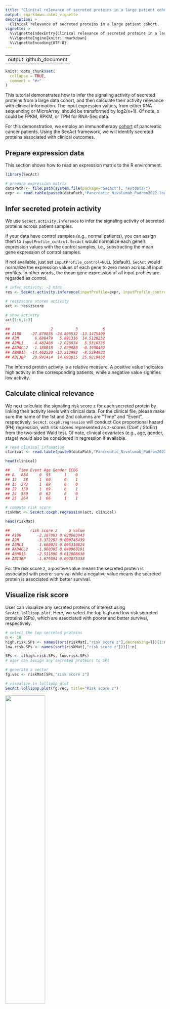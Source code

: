 ```yaml
---
title: "Clinical relevance of secreted proteins in a large patient cohort"
output: rmarkdown::html_vignette
description: >
  Clinical relevance of secreted proteins in a large patient cohort.
vignette: >
  %\VignetteIndexEntry{Clinical relevance of secreted proteins in a large patient cohort}
  %\VignetteEngine{knitr::rmarkdown}
  %\VignetteEncoding{UTF-8}
---
```

---
output: github_document
---


```r
knitr::opts_chunk$set(
  collapse = TRUE,
  comment = "#>"
)
```

This tutorial demonstrates how to infer the signaling activity of secreted proteins from a large data cohort, and then calculate their activity relevance with clinical information. The input expression values, from either RNA sequencing or MicroArray, should be transformed by log2(x+1). Of note, x could be FPKM, RPKM, or TPM for RNA-Seq data.

For this demonstration, we employ an immunotherapy <a href="https://github.com/ParkerICI/prince-trial-data" target="_blank">cohort</a> of pancreatic cancer patients. Using the SecAct framework, we will identify secreted proteins associated with clinical outcomes.

## Prepare expression data

This section shows how to read an expression matrix to the R environment. 

``` r
library(SecAct)

# prepare expression matrix
dataPath <- file.path(system.file(package="SecAct"), "extdata/")
expr <- read.table(paste0(dataPath,"Pancreatic_Nivolumab_Padron2022.logTPM.gz"), check.names=F)

```

## Infer secreted protein activity

We use `SecAct.activity.inference` to infer the signaling activity of secreted proteins across patient samples. 

If your data have control samples (e.g., normal patients), you can assign them to `inputProfile_control`. `SecAct` would normalize each gene's expression values with the control samples, i.e., substracting the mean gene expression of control samples.

If not available, just set `inputProfile_control=NULL` (default). `SecAct` would normalize the expression values of each gene to zero mean across all input profiles. In other words, the mean gene expression of all input profiles are regarded as control.

``` r
# infer activity; ~2 mins
res <- SecAct.activity.inference(inputProfile=expr, inputProfile_control=NULL)

# res$zscore stores activity
act <- res$zscore

# show activity
act[1:6,1:3]

##                  2          3           6
## A1BG    -27.879835 -24.805532 -13.1475409
## A2M       6.688479   5.891316  14.5120252
## A2ML1     4.482488  -2.028074   5.5316736
## AADACL2  -1.188018  -2.029080  -0.1938462
## ABHD15  -14.462520 -13.212992  -8.5294933
## ABI3BP   20.991414  14.093015  25.9819458
``` 

The inferred protein activity is a relative measure. A positive value indicates high activity in the corresponding patients, while a negative value signifies low activity.

## Calculate clinical relevance

We next calculate the signaling risk score z for each secreted protein by linking their activity levels with clinical data. For the clinical file, please make sure the name of the 1st and 2nd columns are "Time" and "Event", respectively. `SecAct.coxph.regression` will conduct Cox proportional hazard (PH) regression, with risk scores represented as z-scores (Coef / StdErr) from the two-sided Wald test. Of note, clinical covariates (e.g., age, gender, stage) would also be considered in regression if available.

``` r
# read clinical infomation
clinical <- read.table(paste0(dataPath,"Pancreatic_Nivolumab_Padron2022.OS_Nivo+Sotiga+Chemo"))

head(clinical)

##    Time Event Age Gender ECOG
## 8   834     0  55      1    0
## 13   28     1  60      0    1
## 15  273     1  69      0    0
## 22  159     1  69      0    1
## 24  569     0  62      0    0
## 25  264     1  66      1    1

# compute risk score
riskMat <- SecAct.coxph.regression(act, clinical)

head(riskMat)

##         risk score z     p value
## A1BG       -2.187803 0.028683943
## A2M        -3.372297 0.000745439
## A2ML1       1.668025 0.095310824
## AADACL2    -1.960305 0.049960191
## ABHD15     -2.511890 0.012008638
## ABI3BP     -1.679394 0.093075338

``` 

For the risk score z, a positive value means the secreted protein is associated with poorer survival while a negative value means the secreted protein is associated with better survival.

## Visualize risk score

User can visualize any secreted proteins of interest using `SecAct.lollipop.plot`. Here, we select the top high and low risk secreted proteins (SPs), which are associated with poorer and better survival, respectively.

``` r
# select the top secreted proteins
n <- 10
high.risk.SPs <- names(sort(riskMat[,"risk score z"],decreasing=T))[1:n]
low.risk.SPs <- names(sort(riskMat[,"risk score z"]))[1:n]

SPs <- c(high.risk.SPs, low.risk.SPs)
# user can assign any secreted proteins to SPs

# generate a vector
fg.vec <- riskMat[SPs,"risk score z"]

# visualize in lollipop plot
SecAct.lollipop.plot(fg.vec, title="Risk score z")

```

<img src="img/bulk_RiskScore.png" width="50%" style="border:none" />

## Draw survival plot

User can select a secreted protein of interest to draw its survival curve using `SecAct.survival.plot`. The activity cutoff was selected by maximizing the difference between high and low activity patient groups.

``` r
# Take secreted protein WNT7B as an example
riskMat["WNT7B",]

## risk score z      p value 
## 3.3252642698 0.0008833476 

# visualize in survival plot
SecAct.survival.plot(act, clinical, "WNT7B", x.title="Overall (Days)")

```

<img src="img/bulk_Survival.png" width="50%" style="border:none" />

